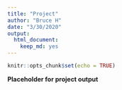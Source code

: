 ```yaml
---
title: "Project"
author: "Bruce H"
date: "3/30/2020"
output: 
  html_document: 
    keep_md: yes
---
```


```r
knitr::opts_chunk$set(echo = TRUE)
```

**Placeholder for project output**